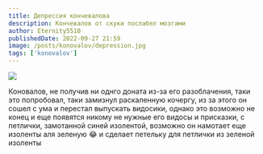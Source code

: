 ```yaml
---
title: Депрессия кончевалова
description: Кончевалов от скуки послабел мозгами
author: Eternity5510
publishedDate: 2022-09-27 21:59
image: /posts/konovalov/depression.jpg
tags: ['konovalov']
---
```


<Image src='/posts/konovalov/depression.jpg' />

Коновалов, не получив ни однго доната из-за его разоблачения, таки это попробовал, таки замизнул
раскаленную кочергу, из за этого он сошел с ума и перестал выпускать видосики, однако это возможно
не конец и еще появятся никому не нужные его видосы и присказки, с петлички, замотанной синей
изолентой, возможно он намотает еще изоленты аля зеленую :joy: и сделает петельку для петлички из
зеленой изоленты
